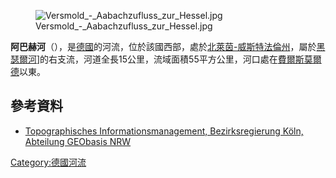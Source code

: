 {{Onesource|time=2020-07-07T15:38:33+00:00}}
{{Coord|52|0|50.62|N|8|9|3.87|E|display=title}}

[[Image:Versmold_-_Aabachzufluss_zur_Hessel.jpg|right]]

'''阿巴赫河'''（{{lang-de|Aabach}}），是[[德國|德國]]的河流，位於該國西部，處於[[北萊茵-威斯特法倫州|北萊茵-威斯特法倫州]]，屬於[[黑瑟爾河|黑瑟爾河]]]的右支流，河道全長15公里，流域面積55平方公里，河口處在[[費爾斯莫爾德|費爾斯莫爾德]]以東。

==參考資料==
* [http://www.tim-online.nrw.de/tim-online/nutzung/index.html Topographisches Informationsmanagement, Bezirksregierung Köln, Abteilung GEObasis NRW] {{WebCite|url=https://www.webcitation.org/66qD6yoDr?url=http://www.tim-online.nrw.de/tim-online/nutzung/index.html |date=20120411091906 |dateformat=iso }}

{{Germany-geo-stub}}
[[Category:德國河流|Category:德國河流]]